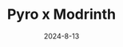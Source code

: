 ---
draft: true
title: Pyro x Modrinth
slug: pyro-x-modrinth
image: /posts/rinth.png
date: 2024-8-13
authors:
    - Elizabeth
    - Evan
---
